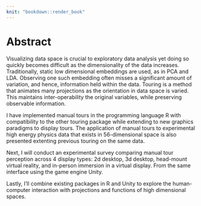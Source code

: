 ```yaml
---
knit: "bookdown::render_book"
---
```


# Abstract {-}

Visualizing data space is crucial to exploratory data analysis yet doing so quickly becomes difficult as the dimensionality of the data increases. Traditionally, static low dimensional embeddings are used, as in PCA and LDA. Observing one such embedding often misses a significant amount of variation, and hence, information held within the data. Touring is a method that animates many projections as the orientation in data space is varied. This maintains inter-operability the original variables, while preserving observable information.

I have implemented manual tours in the programming language R with compatibility to the other touring package while extending to new graphics paradigms to display tours. The application of manual tours to experimental high energy physics data that exists in 56-dimensional space is also presented extenting previous touring on the same data.

Next, I will conduct an experimental survey comparing manual tour perception across 4 display types: 2d desktop, 3d desktop, head-mount virtual reality, and in-person immersion in a virtual display. From the same interface using the game engine Unity.

Lastly, I'll combine existing packages in R and Unity to explore the human-computer interaction with projections and functions of high dimensional spaces.






<!-- 
The following line is required to re-set page numbering after preliminary material. Do not remove
-->
\clearpage\pagenumbering{arabic}\setcounter{page}{0}
